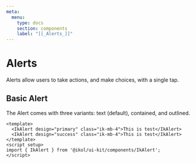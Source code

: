 ```yaml
---
meta:
  menu:
    type: docs
    section: components
    label: "[[_Alerts_]]"
---
```


# Alerts

Alerts allow users to take actions, and make choices, with a single tap.

## Basic Alert

The Alert comes with three variants: text (default), contained, and outlined.

```vue title="Example.vue" preview
<template>
  <IkAlert design="primary" class="ik-mb-4">This is test</IkAlert>
  <IkAlert design="success" class="ik-mb-4">This is test</IkAlert>
</template>
<script setup>
import { IkAlert } from '@ikol/ui-kit/components/IkAlert';
</script>
```
